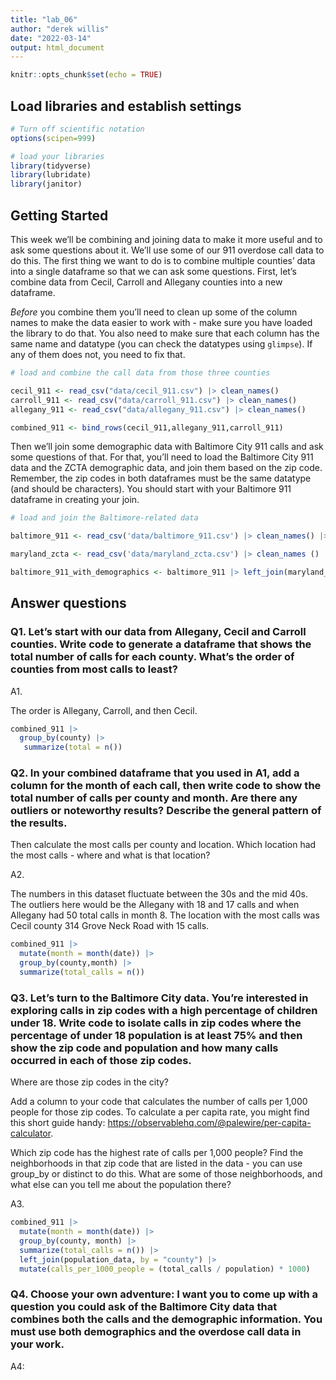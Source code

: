 ```yaml
---
title: "lab_06"
author: "derek willis"
date: "2022-03-14"
output: html_document
---
```


```r
knitr::opts_chunk$set(echo = TRUE)
```

## Load libraries and establish settings

```r
# Turn off scientific notation
options(scipen=999)

# load your libraries
library(tidyverse)
library(lubridate)
library(janitor)
```

## Getting Started

This week we'll be combining and joining data to make it more useful and to ask some questions about it. We'll use some of our 911 overdose call data to do this. The first thing we want to do is to combine multiple counties' data into a single dataframe so that we can ask some questions. First, let's combine data from Cecil, Carroll and Allegany counties into a new dataframe.

*Before* you combine them you'll need to clean up some of the column names to make the data easier to work with - make sure you have loaded the library to do that. You also need to make sure that each column has the same name and datatype (you can check the datatypes using `glimpse`). If any of them does not, you need to fix that.

```r
# load and combine the call data from those three counties

cecil_911 <- read_csv("data/cecil_911.csv") |> clean_names()
carroll_911 <- read_csv("data/carroll_911.csv") |> clean_names()
allegany_911 <- read_csv("data/allegany_911.csv") |> clean_names()

combined_911 <- bind_rows(cecil_911,allegany_911,carroll_911) 

```

Then we'll join some demographic data with Baltimore City 911 calls and ask some questions of that. For that, you'll need to load the Baltimore City 911 data and the ZCTA demographic data, and join them based on the zip code. Remember, the zip codes in both dataframes must be the same datatype (and should be characters). You should start with your Baltimore 911 dataframe in creating your join.

```r
# load and join the Baltimore-related data

baltimore_911 <- read_csv('data/baltimore_911.csv') |> clean_names() |> mutate(zip_code = as.character(zip_code))

maryland_zcta <- read_csv('data/maryland_zcta.csv') |> clean_names () |> mutate(zcta5n = as.character(zcta5n))

baltimore_911_with_demographics <- baltimore_911 |> left_join(maryland_zcta, join_by(zip_code == zcta5n ))
```

## Answer questions

### Q1. Let's start with our data from Allegany, Cecil and Carroll counties. Write code to generate a dataframe that shows the total number of calls for each county. What's the order of counties from most calls to least?

A1.

The order is Allegany, Carroll, and then Cecil.

```r
combined_911 |>
  group_by(county) |>
   summarize(total = n()) 
```

### Q2. In your combined dataframe that you used in A1, add a column for the month of each call, then write code to show the total number of calls per county and month. Are there any outliers or noteworthy results? Describe the general pattern of the results.

Then calculate the most calls per county and location. Which location had the most calls - where and what is that location?

A2.

The numbers in this dataset fluctuate between the 30s and the mid 40s. The outliers here would be the Allegany with 18 and 17 calls and when Allegany had 50 total calls in month 8. The location with the most calls was Cecil county 314 Grove Neck Road with 15 calls.

```r
combined_911 |>
  mutate(month = month(date)) |>
  group_by(county,month) |>
  summarize(total_calls = n())

```

### Q3. Let's turn to the Baltimore City data. You're interested in exploring calls in zip codes with a high percentage of children under 18. Write code to isolate calls in zip codes where the percentage of under 18 population is at least 75% and then show the zip code and population and how many calls occurred in each of those zip codes.

Where are those zip codes in the city?

Add a column to your code that calculates the number of calls per 1,000 people for those zip codes. To calculate a per capita rate, you might find this short guide handy: [https://observablehq.com/\@palewire/per-capita-calculator](https://observablehq.com/@palewire/per-capita-calculator){.uri}.

Which zip code has the highest rate of calls per 1,000 people? Find the neighborhoods in that zip code that are listed in the data - you can use group_by or distinct to do this. What are some of those neighborhoods, and what else can you tell me about the population there?

A3.

```r
combined_911 |>
  mutate(month = month(date)) |>
  group_by(county, month) |>
  summarize(total_calls = n()) |>
  left_join(population_data, by = "county") |>
  mutate(calls_per_1000_people = (total_calls / population) * 1000)

```

### Q4. Choose your own adventure: I want you to come up with a question you could ask of the Baltimore City data that combines both the calls and the demographic information. You must use both demographics and the overdose call data in your work.

A4:

```r

```
